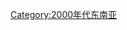{{yearcat}}
{{year by category
|m=2
|c=0
|d=0
|y=5
|cat=東南亞
|sortkey=東南亞
|parent=依年份劃分的21世紀東南亞
|subcat=2005年亞洲
}}

[[Category:2000年代东南亚|Category:2000年代东南亚]]
